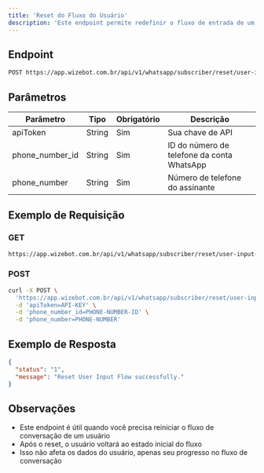 ```yaml
---
title: 'Reset do Fluxo do Usuário'
description: 'Este endpoint permite redefinir o fluxo de entrada de um usuário específico.'
---
```



## Endpoint

```bash
POST https://app.wizebot.com.br/api/v1/whatsapp/subscriber/reset/user-input-flow
```

## Parâmetros

| Parâmetro | Tipo | Obrigatório | Descrição |
|-----------|------|-------------|-----------|
| apiToken | String | Sim | Sua chave de API |
| phone_number_id | String | Sim | ID do número de telefone da conta WhatsApp |
| phone_number | String | Sim | Número de telefone do assinante |

## Exemplo de Requisição

### GET

```bash
https://app.wizebot.com.br/api/v1/whatsapp/subscriber/reset/user-input-flow?apiToken=API-KEY&phone_number_id=PHONE-NUMBER-ID&phone_number=PHONE-NUMBER
```

### POST

```bash
curl -X POST \
  'https://app.wizebot.com.br/api/v1/whatsapp/subscriber/reset/user-input-flow' \
  -d 'apiToken=API-KEY' \
  -d 'phone_number_id=PHONE-NUMBER-ID' \
  -d 'phone_number=PHONE-NUMBER'
```

## Exemplo de Resposta

```json
{
  "status": "1",
  "message": "Reset User Input Flow successfully."
}
```

## Observações

- Este endpoint é útil quando você precisa reiniciar o fluxo de conversação de um usuário
- Após o reset, o usuário voltará ao estado inicial do fluxo
- Isso não afeta os dados do usuário, apenas seu progresso no fluxo de conversação
